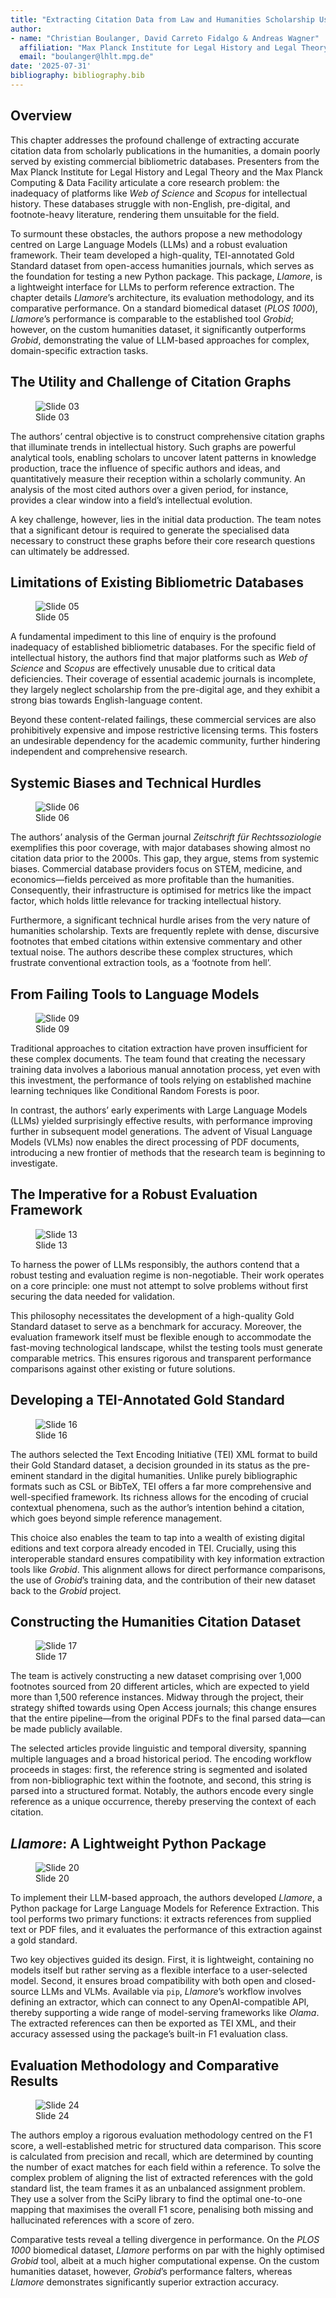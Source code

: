 ```yaml
---
title: "Extracting Citation Data from Law and Humanities Scholarship Using LLMs and a Specialized Gold Standard Dataset"
author:
- name: "Christian Boulanger, David Carreto Fidalgo & Andreas Wagner"
  affiliation: "Max Planck Institute for Legal History and Legal Theory"
  email: "boulanger@lhlt.mpg.de"
date: '2025-07-31'
bibliography: bibliography.bib
---
```

## Overview {.unnumbered}

This chapter addresses the profound challenge of extracting accurate citation data from scholarly publications in the humanities, a domain poorly served by existing commercial bibliometric databases. Presenters from the Max Planck Institute for Legal History and Legal Theory and the Max Planck Computing & Data Facility articulate a core research problem: the inadequacy of platforms like *Web of Science* and *Scopus* for intellectual history. These databases struggle with non-English, pre-digital, and footnote-heavy literature, rendering them unsuitable for the field.

To surmount these obstacles, the authors propose a new methodology centred on Large Language Models (LLMs) and a robust evaluation framework. Their team developed a high-quality, TEI-annotated Gold Standard dataset from open-access humanities journals, which serves as the foundation for testing a new Python package. This package, *Llamore*, is a lightweight interface for LLMs to perform reference extraction. The chapter details *Llamore*'s architecture, its evaluation methodology, and its comparative performance. On a standard biomedical dataset (*PLOS 1000*), *Llamore*'s performance is comparable to the established tool *Grobid*; however, on the custom humanities dataset, it significantly outperforms *Grobid*, demonstrating the value of LLM-based approaches for complex, domain-specific extraction tasks.

## The Utility and Challenge of Citation Graphs

![Slide 03](images/ai-nepi_010_slide_03.png)

The authors' central objective is to construct comprehensive citation graphs that illuminate trends in intellectual history. Such graphs are powerful analytical tools, enabling scholars to uncover latent patterns in knowledge production, trace the influence of specific authors and ideas, and quantitatively measure their reception within a scholarly community. An analysis of the most cited authors over a given period, for instance, provides a clear window into a field's intellectual evolution.

A key challenge, however, lies in the initial data production. The team notes that a significant detour is required to generate the specialised data necessary to construct these graphs before their core research questions can ultimately be addressed.

## Limitations of Existing Bibliometric Databases

![Slide 05](images/ai-nepi_010_slide_05.png)

A fundamental impediment to this line of enquiry is the profound inadequacy of established bibliometric databases. For the specific field of intellectual history, the authors find that major platforms such as *Web of Science* and *Scopus* are effectively unusable due to critical data deficiencies. Their coverage of essential academic journals is incomplete, they largely neglect scholarship from the pre-digital age, and they exhibit a strong bias towards English-language content.

Beyond these content-related failings, these commercial services are also prohibitively expensive and impose restrictive licensing terms. This fosters an undesirable dependency for the academic community, further hindering independent and comprehensive research.

## Systemic Biases and Technical Hurdles

![Slide 06](images/ai-nepi_010_slide_06.png)

The authors' analysis of the German journal *Zeitschrift für Rechtssoziologie* exemplifies this poor coverage, with major databases showing almost no citation data prior to the 2000s. This gap, they argue, stems from systemic biases. Commercial database providers focus on STEM, medicine, and economics—fields perceived as more profitable than the humanities. Consequently, their infrastructure is optimised for metrics like the impact factor, which holds little relevance for tracking intellectual history.

Furthermore, a significant technical hurdle arises from the very nature of humanities scholarship. Texts are frequently replete with dense, discursive footnotes that embed citations within extensive commentary and other textual noise. The authors describe these complex structures, which frustrate conventional extraction tools, as a 'footnote from hell'.

## From Failing Tools to Language Models

![Slide 09](images/ai-nepi_010_slide_09.png)

Traditional approaches to citation extraction have proven insufficient for these complex documents. The team found that creating the necessary training data involves a laborious manual annotation process, yet even with this investment, the performance of tools relying on established machine learning techniques like Conditional Random Forests is poor.

In contrast, the authors' early experiments with Large Language Models (LLMs) yielded surprisingly effective results, with performance improving further in subsequent model generations. The advent of Visual Language Models (VLMs) now enables the direct processing of PDF documents, introducing a new frontier of methods that the research team is beginning to investigate.

## The Imperative for a Robust Evaluation Framework

![Slide 13](images/ai-nepi_010_slide_13.png)

To harness the power of LLMs responsibly, the authors contend that a robust testing and evaluation regime is non-negotiable. Their work operates on a core principle: one must not attempt to solve problems without first securing the data needed for validation.

This philosophy necessitates the development of a high-quality Gold Standard dataset to serve as a benchmark for accuracy. Moreover, the evaluation framework itself must be flexible enough to accommodate the fast-moving technological landscape, whilst the testing tools must generate comparable metrics. This ensures rigorous and transparent performance comparisons against other existing or future solutions.

## Developing a TEI-Annotated Gold Standard

![Slide 16](images/ai-nepi_010_slide_16.png)

The authors selected the Text Encoding Initiative (TEI) XML format to build their Gold Standard dataset, a decision grounded in its status as the pre-eminent standard in the digital humanities. Unlike purely bibliographic formats such as CSL or BibTeX, TEI offers a far more comprehensive and well-specified framework. Its richness allows for the encoding of crucial contextual phenomena, such as the author's intention behind a citation, which goes beyond simple reference management.

This choice also enables the team to tap into a wealth of existing digital editions and text corpora already encoded in TEI. Crucially, using this interoperable standard ensures compatibility with key information extraction tools like *Grobid*. This alignment allows for direct performance comparisons, the use of *Grobid*'s training data, and the contribution of their new dataset back to the *Grobid* project.

## Constructing the Humanities Citation Dataset

![Slide 17](images/ai-nepi_010_slide_17.png)

The team is actively constructing a new dataset comprising over 1,000 footnotes sourced from 20 different articles, which are expected to yield more than 1,500 reference instances. Midway through the project, their strategy shifted towards using Open Access journals; this change ensures that the entire pipeline—from the original PDFs to the final parsed data—can be made publicly available.

The selected articles provide linguistic and temporal diversity, spanning multiple languages and a broad historical period. The encoding workflow proceeds in stages: first, the reference string is segmented and isolated from non-bibliographic text within the footnote, and second, this string is parsed into a structured format. Notably, the authors encode every single reference as a unique occurrence, thereby preserving the context of each citation.

## *Llamore*: A Lightweight Python Package

![Slide 20](images/ai-nepi_010_slide_20.png)

To implement their LLM-based approach, the authors developed *Llamore*, a Python package for Large Language Models for Reference Extraction. This tool performs two primary functions: it extracts references from supplied text or PDF files, and it evaluates the performance of this extraction against a gold standard.

Two key objectives guided its design. First, it is lightweight, containing no models itself but rather serving as a flexible interface to a user-selected model. Second, it ensures broad compatibility with both open and closed-source LLMs and VLMs. Available via `pip`, *Llamore*'s workflow involves defining an extractor, which can connect to any OpenAI-compatible API, thereby supporting a wide range of model-serving frameworks like *Olama*. The extracted references can then be exported as TEI XML, and their accuracy assessed using the package's built-in F1 evaluation class.

## Evaluation Methodology and Comparative Results

![Slide 24](images/ai-nepi_010_slide_24.png)

The authors employ a rigorous evaluation methodology centred on the F1 score, a well-established metric for structured data comparison. This score is calculated from precision and recall, which are determined by counting the number of exact matches for each field within a reference. To solve the complex problem of aligning the list of extracted references with the gold standard list, the team frames it as an unbalanced assignment problem. They use a solver from the SciPy library to find the optimal one-to-one mapping that maximises the overall F1 score, penalising both missing and hallucinated references with a score of zero.

Comparative tests reveal a telling divergence in performance. On the *PLOS 1000* biomedical dataset, *Llamore* performs on par with the highly optimised *Grobid* tool, albeit at a much higher computational expense. On the custom humanities dataset, however, *Grobid*'s performance falters, whereas *Llamore* demonstrates significantly superior extraction accuracy.
